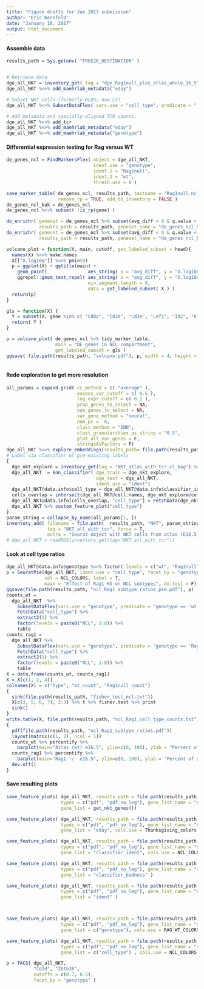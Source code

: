 ```yaml
---
title: "Figure drafts for Jan 2017 submission"
author: "Eric Kernfeld"
date: "January 18, 2017"
output: html_document
---
```


#### Assemble data

```r
results_path = Sys.getenv( "FREEZR_DESTINATION" )


# Retrieve data
dge_all_NKT = inventory_get( tag = "dge_Rag1null_plus_atlas_whole_16_5" ) %>% readRDS
dge_all_NKT %<>% add_maehrlab_metadata("eday")

# Subset NKT cells (formerly BLD5; now C3)
dge_all_NKT %<>% SubsetDataFlex( vars.use = "cell_type", predicate = " cell_type %in% c('BLD5', 'C3') " )

# Add metadata and specially-aligned TCR counts. 
dge_all_NKT %<>% add_tcr
dge_all_NKT %<>% add_maehrlab_metadata("eday")
dge_all_NKT %<>% add_maehrlab_metadata("genotype")
```

#### Differential expression testing for Rag versus WT

```r
de_genes_ncl = FindMarkersFlex( object = dge_all_NKT,
                                ident.use = "genotype",
                                ident.1 = "Rag1null", 
                                ident.2 = "wt",
                                thresh.use = 0 )

save_marker_table( de_genes_ncl, results_path, testname = "Rag1null_ncl", 
                   remove_rp = TRUE, add_to_inventory = FALSE )
de_genes_ncl_bak = de_genes_ncl
de_genes_ncl %<>% subset( !is_rp(gene) )

do_enrichr( geneset = de_genes_ncl %>% subset(avg_diff > 0 & q.value < 0.1, select = "gene", drop = T), 
            results_path = results_path, geneset_name = "de_genes_ncl_Rag1_up" )
do_enrichr( geneset = de_genes_ncl %>% subset(avg_diff < 0 & q.value < 0.1, select = "gene", drop = T), 
            results_path = results_path, geneset_name = "de_genes_ncl_Rag1_down" )

volcano_plot = function(X, main, cutoff, get_labeled_subset = head){
  names(X) %<>% make.names
  X[["X.log10q"]] %<>% pmin(8)
  p = ggplot(X) + ggtitle(main) +
    geom_point(               aes_string( x = "avg_diff", y = "X.log10q"), size = 0.2) + 
    ggrepel::geom_text_repel( aes_string( x = "avg_diff", y = "X.log10q", label = "gene"), 
                              min.segment.length = 0,
                              data = get_labeled_subset( X ) ) 
  return(p)
}

gls = function(X) {
  Y = subset(X, gene %in% c( "Cd8a", "Cd3d", "Cd3e", "Lef1", "Id2", "Klrk1" ) )
  return( Y )
}

p = volcano_plot( de_genes_ncl %>% tidy_marker_table, 
                  main = "DE genes in NCL compartment", 
                  get_labeled_subset = gls )
ggsave( file.path(results_path, "volcano.pdf"), p, width = 4, height = 4 )



```

#### Redo exploration to get more resolution

```r
all_params = expand.grid( cc_method = c( "average" ),
                          excess_var_cutoff = c( 0.5 ),
                          log_expr_cutoff = c( 0.1 ), 
                          prop_genes_to_select = NA, 
                          num_genes_to_select = NA, 
                          var_gene_method = "seurat",
                          num_pc =  8, 
                          clust_method = "SNN",
                          clust_granularities_as_string = "0.5",
                          plot_all_var_genes = F,
                          stringsAsFactors = F)
dge_all_NKT %<>% explore_embeddings(results_path= file.path(results_path, "NKT"), all_params = all_params )
# Label via classifier or pre-existing labels
{
  dge_nkt_explore = inventory_get(tag = "NKT_atlas_with_tcr_cl_bag") %>% readRDS
  dge_all_NKT  = knn_classifier( dge_train = dge_nkt_explore, 
                                 dge_test = dge_all_NKT, 
                                 ident.use = "ident")
  dge_all_NKT@data.info$cell_type = dge_all_NKT@data.info$classifier_ident  %>% as.character
  cells_overlap = intersect(dge_all_NKT@cell.names, dge_nkt_explore@cell.names)
  dge_all_NKT@data.info[cells_overlap, "cell_type"] = FetchData(dge_nkt_explore, "ident")[cells_overlap,] %>% as.character
  dge_all_NKT %>% custom_feature_plot("cell_type") 
}
param_string = collapse_by_name(all_params[1, ])
inventory_add( filename = file.path(  results_path, "NKT", param_string, "dge.data"), 
               tag = "NKT_all_with_tcr", force = T,
               extra = "Seurat object with NKT cells from atlas (E16.5) plus Rag1null. Includes TCR realignment results." )
# dge_all_NKT = readRDS(inventory_get(tag="NKT_all_with_tcr"))

```

#### Look at cell type ratios

```r
dge_all_NKT@data.info$genotype %<>% factor( levels = c("wt", "Rag1null"), ordered = T)
p = SeuratPie(dge_all_NKT, ident.use = "cell_type", facet_by = "genotype", 
              col = NCL_COLORS, label = T,
              main = "Effect of Rag1 KO on NCL subtypes", do.test = F)
ggsave(file.path(results_path, "ncl_Rag1_subtype_ratios_pie.pdf"), p)
counts_wt = 
  dge_all_NKT  %>% 
    SubsetDataFlex(vars.use = "genotype", predicate = "genotype == 'wt'") %>%
    FetchData("cell_type") %>% 
    extract2(1) %>%
    factor(levels = paste0("NCL", 1:8)) %>%
    table
counts_rag1 = 
  dge_all_NKT %>% 
    SubsetDataFlex(vars.use = "genotype", predicate = "genotype == 'Rag1null'") %>%
    FetchData("cell_type") %>% 
    extract2(1) %>%
    factor(levels = paste0("NCL", 1:8)) %>%
    table 
X = data.frame(counts_wt, counts_rag1)
X = X[c(1, 2, 4)]
colnames(X) = c("type", "wt_count", "Rag1null_count")
{
  sink(file.path(results_path, "fisher_test_ncl.txt"))
  X[c(3, 5, 6, 7), 2:3] %>% t %>% fisher.test %>% print
  sink()
}
write.table(X, file.path(results_path, "ncl_Rag1_cell_type_counts.txt"), quote = F, row.names = F, sep = "\t")
{
  pdf(file.path(results_path, "ncl_Rag1_subtype_ratios.pdf"))
  layout(matrix(c(1, 2), ncol = 1))
  counts_wt %>% percentify %>% 
    barplot(main="Atlas (wt) e16.5", ylim=c(0, 100), ylab = "Percent of sample")
  counts_rag1 %>% percentify %>%
    barplot(main="Rag1 -/- e16.5", ylim=c(0, 100), ylab = "Percent of sample")
  dev.off()
}
```

#### Save resulting plots

```r

save_feature_plots( dge_all_NKT, results_path = file.path(results_path, "NKT"),
                    types = c("pdf", "pdf_no_leg"), gene_list_name = "nkt_genes",
                    gene_list = get_nkt_genes())

save_feature_plots( dge_all_NKT, results_path = file.path(results_path, "NKT"),
                    types = c("pdf", "pdf_no_leg"), gene_list_name = "summary",
                    gene_list = "eday", cols.use = Thanksgiving_colors )

save_feature_plots( dge_all_NKT, results_path = file.path(results_path, "NKT"),
                    types = c("pdf", "pdf_no_leg"), gene_list_name = "summary",
                    gene_list = "classifier_ident", cols.use = NCL_COLORS )

save_feature_plots( dge_all_NKT, results_path = file.path(results_path, "NKT"),
                    types = c("pdf", "pdf_no_leg"), gene_list_name = "summary",
                    gene_list = "classifier_badness" )

save_feature_plots( dge_all_NKT, results_path = file.path(results_path, "NKT"),
                    types = c("pdf", "pdf_no_leg"), gene_list_name = "summary",
                    gene_list = "ident" )



save_feature_plots( dge_all_NKT, results_path = file.path(results_path, "NKT"),
                    types = c("pdf", "pdf_no_leg"), gene_list_name = "summary",
                    gene_list = c("genotype"), cols.use = RAG_WT_COLORS )

save_feature_plots( dge_all_NKT, results_path = file.path(results_path, "NKT"),
                    types = c("pdf", "pdf_no_leg"), gene_list_name = "summary",
                    gene_list = c("cell_type") , cols.use = NCL_COLORS )

```



```r


p = TACS( dge_all_NKT, 
          "Cd3d", "Zbtb16", 
          cutoffs = c(0.7, 0.5),
          facet_by = "genotype" )

```